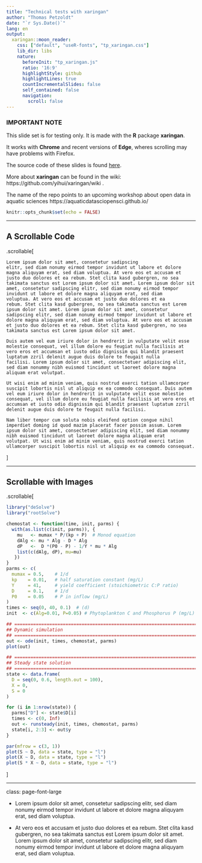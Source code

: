 ```yaml
---
title: "Technical tests with xaringan"
author: "Thomas Petzoldt"
date: "`r Sys.Date()`"
lang: en
output:
  xaringan::moon_reader:
    css: ["default", "useR-fonts", "tp_xaringan.css"]
    lib_dir: libs
    nature:
      beforeInit: "tp_xaringan.js"
      ratio: '16:9'
      highlightStyle: github
      highlightLines: true
      countIncrementalSlides: false
      self_contained: false
      navigation:
        scroll: false
---
```


### IMPORTANT NOTE

This slide set is for testing only. It is made with the **R** package **xaringan**.

It works with **Chrome** and recent versions of **Edge**, wheres scrolling may have problems with Firefox.

The source code of these slides is found [here](https://github.com/dynamic-R/hacking-limnology/tree/main/docs).

More about **xaringan** can be found in the wiki: https://github.com/yihui/xaringan/wiki .

The name of the repo points to an upcoming workshop about open data in aquatic sciences https://aquaticdatasciopensci.github.io/


```r
knitr::opts_chunk$set(echo = FALSE)
```

---



## A Scrollable Code

.scrollable[
```
Lorem ipsum dolor sit amet, consetetur sadipscing
elitr, sed diam nonumy eirmod tempor invidunt ut labore et dolore
magna aliquyam erat, sed diam voluptua. At vero eos et accusam et
justo duo dolores et ea rebum. Stet clita kasd gubergren, no sea
takimata sanctus est Lorem ipsum dolor sit amet. Lorem ipsum dolor sit
amet, consetetur sadipscing elitr, sed diam nonumy eirmod tempor
invidunt ut labore et dolore magna aliquyam erat, sed diam
voluptua. At vero eos et accusam et justo duo dolores et ea
rebum. Stet clita kasd gubergren, no sea takimata sanctus est Lorem
ipsum dolor sit amet. Lorem ipsum dolor sit amet, consetetur
sadipscing elitr, sed diam nonumy eirmod tempor invidunt ut labore et
dolore magna aliquyam erat, sed diam voluptua. At vero eos et accusam
et justo duo dolores et ea rebum. Stet clita kasd gubergren, no sea
takimata sanctus est Lorem ipsum dolor sit amet.

Duis autem vel eum iriure dolor in hendrerit in vulputate velit esse
molestie consequat, vel illum dolore eu feugiat nulla facilisis at
vero eros et accumsan et iusto odio dignissim qui blandit praesent
luptatum zzril delenit augue duis dolore te feugait nulla
facilisi. Lorem ipsum dolor sit amet, consectetuer adipiscing elit,
sed diam nonummy nibh euismod tincidunt ut laoreet dolore magna
aliquam erat volutpat.

Ut wisi enim ad minim veniam, quis nostrud exerci tation ullamcorper
suscipit lobortis nisl ut aliquip ex ea commodo consequat. Duis autem
vel eum iriure dolor in hendrerit in vulputate velit esse molestie
consequat, vel illum dolore eu feugiat nulla facilisis at vero eros et
accumsan et iusto odio dignissim qui blandit praesent luptatum zzril
delenit augue duis dolore te feugait nulla facilisi.

Nam liber tempor cum soluta nobis eleifend option congue nihil
imperdiet doming id quod mazim placerat facer possim assum. Lorem
ipsum dolor sit amet, consectetuer adipiscing elit, sed diam nonummy
nibh euismod tincidunt ut laoreet dolore magna aliquam erat
volutpat. Ut wisi enim ad minim veniam, quis nostrud exerci tation
ullamcorper suscipit lobortis nisl ut aliquip ex ea commodo consequat.
```
]


---

## Scrollable with Images

.scrollable[

```r
library("deSolve")
library("rootSolve")

chemostat <- function(time, init, parms) {
  with(as.list(c(init, parms)), {
    mu   <- mumax * P/(kp + P)  # Monod equation
    dAlg <- mu * Alg - D * Alg
    dP   <-  D *(P0 - P) - 1/Y * mu * Alg
    list(c(dAlg, dP), mu=mu)
   })
}
parms <- c(
  mumax = 0.5,    # 1/d
  kp    = 0.01,   # half saturation constant (mg/L)
  Y     = 41,     # yield coefficient (stoichiometric C:P ratio)
  D     = 0.1,    # 1/d
  P0    = 0.05    # P in inflow (mg/L)
)
times <- seq(0, 40, 0.1)  # (d)
init  <- c(Alg=0.01, P=0.05) # Phytoplankton C and Phosphorus P (mg/L)

## =============================================================================
## Dynamic simulation
## =============================================================================
out <- ode(init, times, chemostat, parms)
plot(out)

## =============================================================================
## Steady state solution
## =============================================================================
state <- data.frame(
  D = seq(0, 0.6, length.out = 100),
  X = 0,
  S = 0
)

for (i in 1:nrow(state)) {
  parms["D"] <- state$D[i]
  times <- c(0, Inf)
  out <- runsteady(init, times, chemostat, parms)
  state[i, 2:3] <- out$y
}

par(mfrow = c(3, 1))
plot(S ~ D, data = state, type = "l")
plot(X ~ D, data = state, type = "l")
plot(S * X ~ D, data = state, type = "l")
```
]

---
class: page-font-large

* Lorem ipsum dolor sit amet, consetetur sadipscing elitr, sed diam
  nonumy eirmod tempor invidunt ut labore et dolore magna aliquyam
  erat, sed diam voluptua.

* At vero eos et accusam et justo duo dolores et ea rebum. Stet clita
  kasd gubergren, no sea takimata sanctus est Lorem ipsum dolor sit
  amet. Lorem ipsum dolor sit amet, consetetur sadipscing elitr, sed
  diam nonumy eirmod tempor invidunt ut labore et dolore magna
  aliquyam erat, sed diam voluptua.
